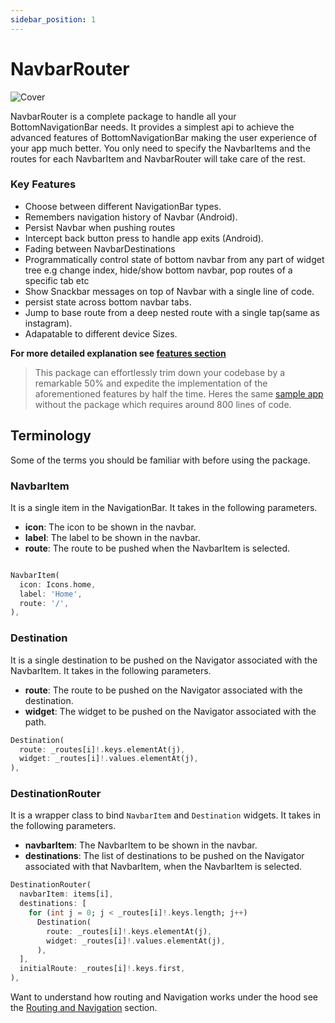 ```yaml
---
sidebar_position: 1
---
```


# NavbarRouter

![Cover](./assets/cover.png)

NavbarRouter is a complete package to handle all your BottomNavigationBar needs. It provides a simplest api to achieve the advanced features of BottomNavigationBar making the user experience of your app much better. You only need to specify the NavbarItems and the routes for each NavbarItem and NavbarRouter will take care of the rest.

### Key Features

- Choose between different NavigationBar types.
- Remembers navigation history of Navbar (Android).
- Persist Navbar when pushing routes
- Intercept back button press to handle app exits (Android).
- Fading between NavbarDestinations
- Programmatically control state of bottom navbar from any part of widget tree e.g change index, hide/show bottom navbar, pop routes of a specific tab etc
- Show Snackbar messages on top of Navbar with a single line of code.
- persist state across bottom navbar tabs.
- Jump to base route from a deep nested route with a single tap(same as instagram).
- Adapatable to different device Sizes.

**For more detailed explanation see [features section](./features)**

> This package can effortlessly trim down your codebase by a remarkable 50% and expedite the implementation of the aforementioned features by half the time.
> Heres the same [sample app](https://gist.github.com/maheshmnj/894922ccb67f5fdc4ffb652e41916fa2) without the package which requires around 800 lines of code.

## Terminology

Some of the terms you should be familiar with before using the package.

### NavbarItem

It is a single item in the NavigationBar. It takes in the following parameters.

- **icon**: The icon to be shown in the navbar.
- **label**: The label to be shown in the navbar.
- **route**: The route to be pushed when the NavbarItem is selected.

```dart

NavbarItem(
  icon: Icons.home,
  label: 'Home',
  route: '/',
),
```

### Destination

It is a single destination to be pushed on the Navigator associated with the NavbarItem. It takes in the following parameters.

- **route**: The route to be pushed on the Navigator associated with the destination.
- **widget**: The widget to be pushed on the Navigator associated with the path.

```dart
Destination(
  route: _routes[i]!.keys.elementAt(j),
  widget: _routes[i]!.values.elementAt(j),
),
```

### DestinationRouter

It is a wrapper class to bind `NavbarItem` and `Destination` widgets. It takes in the following parameters.

- **navbarItem**: The NavbarItem to be shown in the navbar.
- **destinations**: The list of destinations to be pushed on the Navigator associated with that NavbarItem, when the NavbarItem is selected.

```dart
DestinationRouter(
  navbarItem: items[i],
  destinations: [
    for (int j = 0; j < _routes[i]!.keys.length; j++)
      Destination(
        route: _routes[i]!.keys.elementAt(j),
        widget: _routes[i]!.values.elementAt(j),
      ),
  ],
  initialRoute: _routes[i]!.keys.first,
),
```

Want to understand how routing and Navigation works under the hood see the [Routing and Navigation](./routes-and-navigation) section.

